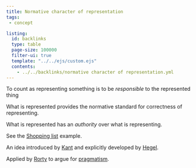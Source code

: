 ```yaml
---
title: Normative character of representation
tags:
 - concept

listing:
  id: backlinks
  type: table
  page-size: 100000
  filter-ui: true
  template: "../../ejs/custom.ejs"
  contents:
    - ../../backlinks/normative character of representation.yml
---
```


To count as representing something is to be *responsible* to the represented thing 
 
What is represented provides the normative standard for correctness of representing. 

What is represented has an *authority* over what is representing.

See the [Shopping list](/docs/phil/Shopping list.html) example.

An idea introduced by [Kant](/docs/phil/people/Immanuel Kant.html) and explicitly developed by [Hegel](/docs/phil/people/Georg Wilhelm Friedrich Hegel.html). 

Applied by [Rorty](/docs/phil/people/Richard Rorty.html) to argue for [pragmatism](/docs/phil/Pragmatism.html).